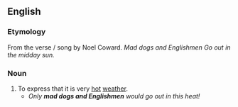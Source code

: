 ==English==

===Etymology===
From the verse / song by Noel Coward. ''Mad dogs and Englishmen Go out in the midday sun.''
{{wikipedia|Mad Dogs and Englishmen (song)}}

===Noun===
{{infl|en|noun|head=[[mad]] [[dogs]] and [[Englishmen]]}}

#To express that it is very [[hot]] [[weather]].
#*''Only '''mad dogs and Englishmen''' would go out in this heat!''